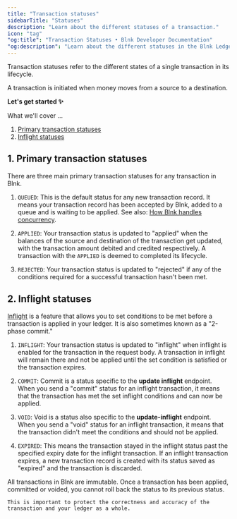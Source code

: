 ```yaml
---
title: "Transaction statuses"
sidebarTitle: "Statuses"
description: "Learn about the different statuses of a transaction."
icon: "tag"
"og:title": "Transaction Statuses • Blnk Developer Documentation"
"og:description": "Learn about the different statuses in the Blnk Ledger"
---
```



Transaction statuses refer to the different states of a single transaction in its lifecycle. 

<Note>
    A transaction is initiated when money moves from a source to a destination.
</Note>

**Let's get started ✨**

What we'll cover …

1. [Primary transaction statuses](#1-primary-transaction-statuses)
2. [Inflight statuses](#2-inflight-statuses)

## 1. Primary transaction statuses

There are three main primary transaction statuses for any transaction in Blnk.

1. `QUEUED`: This is the default status for any new transaction record. It means your transaction record has been accepted by Blnk, added to a queue and is waiting to be applied. See also: [How Blnk handles concurrency](../guides/concurrency).

2. `APPLIED`: Your transaction status is updated to "applied" when the balances of the source and destination of the transaction get updated, with the transaction amount debited and credited respectively. A transaction with the `APPLIED` is deemed to completed its lifecycle.

3. `REJECTED`: Your transaction status is updated to "rejected" if any of the conditions required for a successful transaction hasn't been met.

## 2. Inflight statuses

[Inflight](inflight) is a feature that allows you to set conditions to be met before a transaction is applied in your ledger. It is also sometimes known as a "2-phase commit."

1. `INFLIGHT`: Your transaction status is updated to "inflight" when inflight is enabled for the transaction in the request body. A transaction in inflight will remain there and not be applied until the set condition is satisfied or the transaction expires.

2. `COMMIT`: Commit is a status specific to the **update inflight** endpoint. When you send a "commit" status for an inflight transaction, it means that the transaction has met the set inflight conditions and can now be applied. 

3. `VOID`: Void is a status also specific to the **update-inflight** endpoint. When you send a "void" status for an inflight transaction, it means that the transaction didn't meet the conditions and should not be applied. 

4. `EXPIRED`: This means the transaction stayed in the inflight status past the specified expiry date for the inflight transaction. If an inflight transaction expires, a new transaction record is created with its status saved as "expired" and the transaction is discarded.

<Warning>
    All transactions in Blnk are immutable. Once a transaction has been applied, committed or voided, you cannot roll back the status to its previous status. 
    
    This is important to protect the correctness and accuracy of the transaction and your ledger as a whole.
</Warning>

<CardGroup>
  <Card title="Inflight transactions" iconType="duotone" icon="plane" href="inflight"></Card>
</CardGroup>

<NeedHelp />